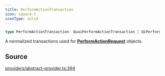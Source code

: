 ```yaml
---
title: PerformActionTransaction
icon: square-t
iconType: solid
---
```


```ts
type PerformActionTransaction: QuaiPerformActionTransaction | QiPerformActionTransaction;
```

A normalized transactions used for [**PerformActionRequest**](/content/type-aliases/PerformActionRequest) objects.

## Source

[providers/abstract-provider.ts:394](https://github.com/dominant-strategies/quais.js/blob/0b080dd187bafddecb11cf27fbfdd65add0ec116/src/providers/abstract-provider.ts#L394)
